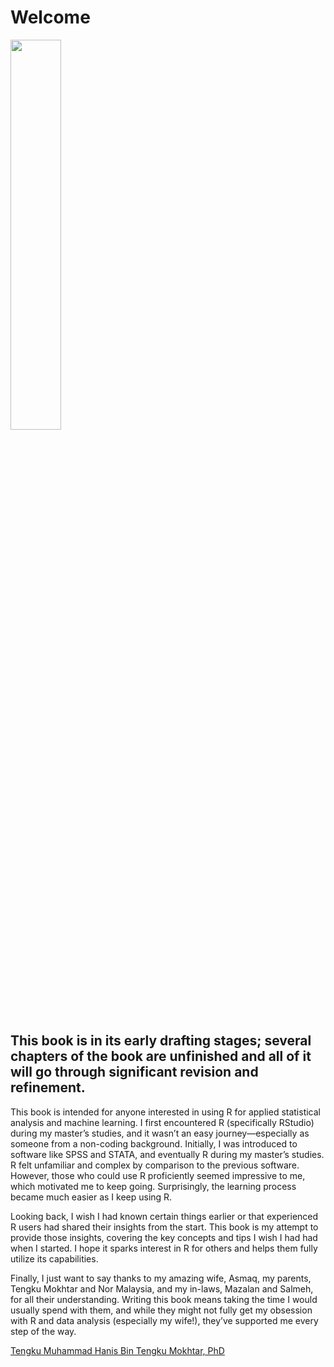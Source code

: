 # Welcome {.unnumbered}

![](images/book_cover.png){width="40%"}

::: callout-warning
## This book is in its early drafting stages; several chapters of the book are unfinished and all of it will go through significant revision and refinement.
:::

This book is intended for anyone interested in using R for applied statistical analysis and machine learning. I first encountered R (specifically RStudio) during my master’s studies, and it wasn’t an easy journey—especially as someone from a non-coding background. Initially, I was introduced to software like SPSS and STATA, and eventually R during my master's studies. R felt unfamiliar and complex by comparison to the previous software. However, those who could use R proficiently seemed impressive to me, which motivated me to keep going. Surprisingly, the learning process became much easier as I keep using R.

Looking back, I wish I had known certain things earlier or that experienced R users had shared their insights from the start. This book is my attempt to provide those insights, covering the key concepts and tips I wish I had had when I started. I hope it sparks interest in R for others and helps them fully utilize its capabilities.

Finally, I just want to say thanks to my amazing wife, Asmaq, my parents, Tengku Mokhtar and Nor Malaysia, and my in-laws, Mazalan and Salmeh, for all their understanding. Writing this book means taking the time I would usually spend with them, and while they might not fully get my obsession with R and data analysis (especially my wife!), they’ve supported me every step of the way.

[Tengku Muhammad Hanis Bin Tengku Mokhtar, PhD](https://tengkuhanis.netlify.app/)

